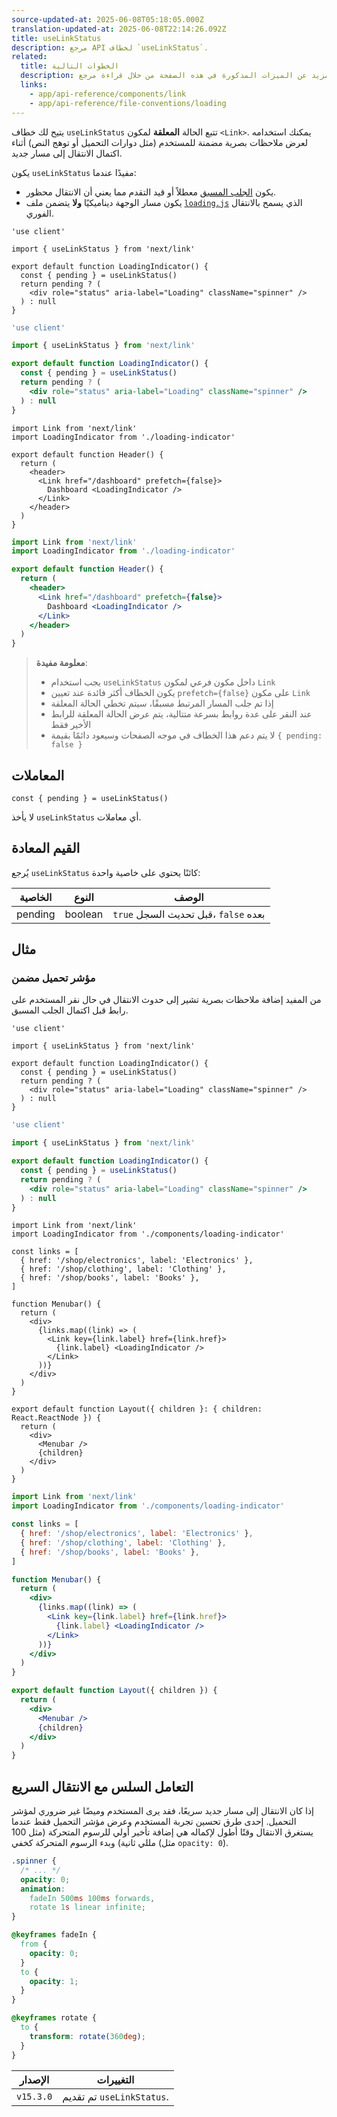 ```yaml
---
source-updated-at: 2025-06-08T05:18:05.000Z
translation-updated-at: 2025-06-08T22:14:26.092Z
title: useLinkStatus
description: مرجع API لخطاف `useLinkStatus`.
related:
  title: الخطوات التالية
  description: تعلم المزيد عن الميزات المذكورة في هذه الصفحة من خلال قراءة مرجع API.
  links:
    - app/api-reference/components/link
    - app/api-reference/file-conventions/loading
---
```


يتيح لك خطاف `useLinkStatus` تتبع الحالة **المعلقة** لمكون `<Link>`. يمكنك استخدامه لعرض ملاحظات بصرية مضمنة للمستخدم (مثل دوارات التحميل أو توهج النص) أثناء اكتمال الانتقال إلى مسار جديد.

يكون `useLinkStatus` مفيدًا عندما:

- يكون [الجلب المسبق](/docs/app/getting-started/linking-and-navigating#prefetching) معطلاً أو قيد التقدم مما يعني أن الانتقال محظور.
- يكون مسار الوجهة ديناميكيًا **ولا** يتضمن ملف [`loading.js`](/docs/app/api-reference/file-conventions/loading) الذي يسمح بالانتقال الفوري.

```tsx filename="app/loading-indicator.tsx" switcher
'use client'

import { useLinkStatus } from 'next/link'

export default function LoadingIndicator() {
  const { pending } = useLinkStatus()
  return pending ? (
    <div role="status" aria-label="Loading" className="spinner" />
  ) : null
}
```

```jsx filename="app/loading-indicator.js" switcher
'use client'

import { useLinkStatus } from 'next/link'

export default function LoadingIndicator() {
  const { pending } = useLinkStatus()
  return pending ? (
    <div role="status" aria-label="Loading" className="spinner" />
  ) : null
}
```

```tsx filename="app/header.tsx" switcher
import Link from 'next/link'
import LoadingIndicator from './loading-indicator'

export default function Header() {
  return (
    <header>
      <Link href="/dashboard" prefetch={false}>
        Dashboard <LoadingIndicator />
      </Link>
    </header>
  )
}
```

```jsx filename="app/header.js" switcher
import Link from 'next/link'
import LoadingIndicator from './loading-indicator'

export default function Header() {
  return (
    <header>
      <Link href="/dashboard" prefetch={false}>
        Dashboard <LoadingIndicator />
      </Link>
    </header>
  )
}
```

> **معلومة مفيدة**:
>
> - يجب استخدام `useLinkStatus` داخل مكون فرعي لمكون `Link`
> - يكون الخطاف أكثر فائدة عند تعيين `prefetch={false}` على مكون `Link`
> - إذا تم جلب المسار المرتبط مسبقًا، سيتم تخطي الحالة المعلقة
> - عند النقر على عدة روابط بسرعة متتالية، يتم عرض الحالة المعلقة للرابط الأخير فقط
> - لا يتم دعم هذا الخطاف في موجه الصفحات وسيعود دائمًا بقيمة `{ pending: false }`

## المعاملات

```tsx
const { pending } = useLinkStatus()
```

لا يأخذ `useLinkStatus` أي معاملات.

## القيم المعادة

يُرجع `useLinkStatus` كائنًا يحتوي على خاصية واحدة:

| الخاصية  | النوع    | الوصف                                   |
| -------- | ------- | --------------------------------------- |
| pending  | boolean | `true` قبل تحديث السجل، `false` بعده |

## مثال

### مؤشر تحميل مضمن

من المفيد إضافة ملاحظات بصرية تشير إلى حدوث الانتقال في حال نقر المستخدم على رابط قبل اكتمال الجلب المسبق.

```tsx filename="app/components/loading-indicator.tsx" switcher
'use client'

import { useLinkStatus } from 'next/link'

export default function LoadingIndicator() {
  const { pending } = useLinkStatus()
  return pending ? (
    <div role="status" aria-label="Loading" className="spinner" />
  ) : null
}
```

```jsx filename="app/components/loading-indicator.js" switcher
'use client'

import { useLinkStatus } from 'next/link'

export default function LoadingIndicator() {
  const { pending } = useLinkStatus()
  return pending ? (
    <div role="status" aria-label="Loading" className="spinner" />
  ) : null
}
```

```tsx filename="app/shop/layout.tsx" switcher
import Link from 'next/link'
import LoadingIndicator from './components/loading-indicator'

const links = [
  { href: '/shop/electronics', label: 'Electronics' },
  { href: '/shop/clothing', label: 'Clothing' },
  { href: '/shop/books', label: 'Books' },
]

function Menubar() {
  return (
    <div>
      {links.map((link) => (
        <Link key={link.label} href={link.href}>
          {link.label} <LoadingIndicator />
        </Link>
      ))}
    </div>
  )
}

export default function Layout({ children }: { children: React.ReactNode }) {
  return (
    <div>
      <Menubar />
      {children}
    </div>
  )
}
```

```jsx filename="app/shop/layout.js" switcher
import Link from 'next/link'
import LoadingIndicator from './components/loading-indicator'

const links = [
  { href: '/shop/electronics', label: 'Electronics' },
  { href: '/shop/clothing', label: 'Clothing' },
  { href: '/shop/books', label: 'Books' },
]

function Menubar() {
  return (
    <div>
      {links.map((link) => (
        <Link key={link.label} href={link.href}>
          {link.label} <LoadingIndicator />
        </Link>
      ))}
    </div>
  )
}

export default function Layout({ children }) {
  return (
    <div>
      <Menubar />
      {children}
    </div>
  )
}
```

## التعامل السلس مع الانتقال السريع

إذا كان الانتقال إلى مسار جديد سريعًا، فقد يرى المستخدم وميضًا غير ضروري لمؤشر التحميل. إحدى طرق تحسين تجربة المستخدم وعرض مؤشر التحميل فقط عندما يستغرق الانتقال وقتًا أطول لإكماله هي إضافة تأخير أولي للرسوم المتحركة (مثل 100 مللي ثانية) وبدء الرسوم المتحركة كخفي (مثل `opacity: 0`).

```css filename="app/styles/global.css"
.spinner {
  /* ... */
  opacity: 0;
  animation:
    fadeIn 500ms 100ms forwards,
    rotate 1s linear infinite;
}

@keyframes fadeIn {
  from {
    opacity: 0;
  }
  to {
    opacity: 1;
  }
}

@keyframes rotate {
  to {
    transform: rotate(360deg);
  }
}
```

| الإصدار   | التغييرات                     |
| --------- | --------------------------- |
| `v15.3.0` | تم تقديم `useLinkStatus`. |